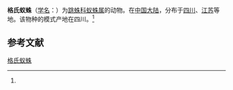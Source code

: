 {{Speciesbox
| name = 格氏蚁蛛
| status = 
| status_system = 
| image = 
| genus = Myrmarachne
| species = grahami
| authority = (Fox, 1937)<ref name='id14776'>{{cite web| url =http://www.bioinfo.cn/db05/BjdwSpecies.php?action=view&id=14776| title =格氏蚁蛛| work =《中国动物物种编目数据库》| publisher =中国科学院微生物研究所| author =中国科学院动物研究所| accessdate =2009-04-28| deadurl =yes| archiveurl =https://web.archive.org/web/20160305084612/http://www.bioinfo.cn/db05/BjdwSpecies.php?action=view&id=14776| archivedate =2016-03-05}}</ref>
}}

'''格氏蚁蛛'''（[[学名|学名]]：{{lang|la|''Myrmarachne grahami''}}）为[[跳蛛科|跳蛛科]][[蚁蛛属|蚁蛛属]]的动物。在[[中国大陆|中国大陆]]，分布于[[四川|四川]]、[[江苏|江苏]]等地。该物种的模式产地在四川。<ref name='id14776'/>

== 参考文献 ==
{{reflist}}

{{Wikispecies|Myrmarachne grahami}}

[[Category:蚁蛛属|格氏蚁蛛]]


{{蜘蛛小作品}}